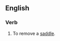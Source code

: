 ==English==

===Verb===
{{en-verb|unsaddles|unsaddling|unsaddled|unsaddled}}

# To remove a [[saddle]].